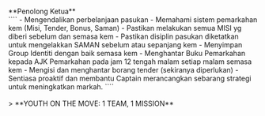 
<GuideHeader id="13"/>

<br/>
**Penolong Ketua**
<br/>
````
- Mengendalikan perbelanjaan pasukan 
- Memahami sistem pemarkahan kem (Misi, Tender, Bonus, Saman)
- Pastikan melakukan semua MISI yg diberi sebelum dan semasa kem
- Pastikan disiplin pasukan diketatkan untuk mengelakkan SAMAN sebelum atau sepanjang kem
- Menyimpan Group Identiti dengan baik semasa kem
- Menghantar Buku Pemarkahan kepada AJK Pemarkahan pada jam 12 tengah malam setiap malam
 semasa kem
- Mengisi dan menghantar borang tender (sekiranya diperlukan)
- Sentiasa proaktif dan membantu Captain merancangkan sebarang strategi untuk meningkatkan markah.
````
<br/>
<br/>
> **YOUTH ON THE MOVE: 1 TEAM, 1 MISSION**
